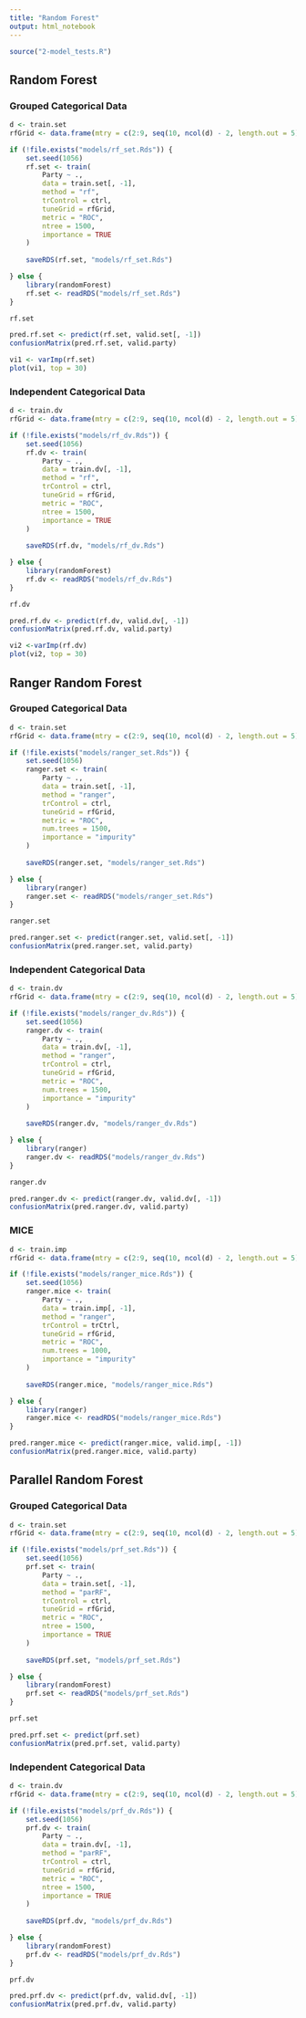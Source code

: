```yaml
---
title: "Random Forest"
output: html_notebook
---
```


```r
source("2-model_tests.R")
```

## Random Forest

### Grouped Categorical Data
```r
d <- train.set
rfGrid <- data.frame(mtry = c(2:9, seq(10, ncol(d) - 2, length.out = 5)))
```

```r
if (!file.exists("models/rf_set.Rds")) {
    set.seed(1056)
    rf.set <- train(
        Party ~ .,
        data = train.set[, -1],
        method = "rf",
        trControl = ctrl,
        tuneGrid = rfGrid,
        metric = "ROC",
        ntree = 1500,
        importance = TRUE
    )
    
    saveRDS(rf.set, "models/rf_set.Rds")

} else {
    library(randomForest)
    rf.set <- readRDS("models/rf_set.Rds")
}
```

```r
rf.set
```

```r
pred.rf.set <- predict(rf.set, valid.set[, -1])
confusionMatrix(pred.rf.set, valid.party)
```

```r
vi1 <- varImp(rf.set)
plot(vi1, top = 30)
```

### Independent Categorical Data

```r
d <- train.dv
rfGrid <- data.frame(mtry = c(2:9, seq(10, ncol(d) - 2, length.out = 5)))
```

```r
if (!file.exists("models/rf_dv.Rds")) {
    set.seed(1056)
    rf.dv <- train(
        Party ~ .,
        data = train.dv[, -1],
        method = "rf",
        trControl = ctrl,
        tuneGrid = rfGrid,
        metric = "ROC",
        ntree = 1500,
        importance = TRUE
    )
    
    saveRDS(rf.dv, "models/rf_dv.Rds")

} else {
    library(randomForest)
    rf.dv <- readRDS("models/rf_dv.Rds")
}
```

```r
rf.dv
```

```r
pred.rf.dv <- predict(rf.dv, valid.dv[, -1])
confusionMatrix(pred.rf.dv, valid.party)
```

```r
vi2 <-varImp(rf.dv)
plot(vi2, top = 30)
```

## Ranger Random Forest

### Grouped Categorical Data

```r
d <- train.set
rfGrid <- data.frame(mtry = c(2:9, seq(10, ncol(d) - 2, length.out = 5)))
```

```r
if (!file.exists("models/ranger_set.Rds")) {
    set.seed(1056)
    ranger.set <- train(
        Party ~ .,
        data = train.set[, -1],
        method = "ranger",
        trControl = ctrl,
        tuneGrid = rfGrid,
        metric = "ROC",
        num.trees = 1500,
        importance = "impurity"
    )
    
    saveRDS(ranger.set, "models/ranger_set.Rds")

} else {
    library(ranger)
    ranger.set <- readRDS("models/ranger_set.Rds")
}
```
```r
ranger.set
```

```r
pred.ranger.set <- predict(ranger.set, valid.set[, -1])
confusionMatrix(pred.ranger.set, valid.party)
```

### Independent Categorical Data

```r
d <- train.dv
rfGrid <- data.frame(mtry = c(2:9, seq(10, ncol(d) - 2, length.out = 5)))
```

```r
if (!file.exists("models/ranger_dv.Rds")) {
    set.seed(1056)
    ranger.dv <- train(
        Party ~ .,
        data = train.dv[, -1],
        method = "ranger",
        trControl = ctrl,
        tuneGrid = rfGrid,
        metric = "ROC",
        num.trees = 1500,
        importance = "impurity"
    )
    
    saveRDS(ranger.dv, "models/ranger_dv.Rds")

} else {
    library(ranger)
    ranger.dv <- readRDS("models/ranger_dv.Rds")
}
```

```r
ranger.dv
```

```r
pred.ranger.dv <- predict(ranger.dv, valid.dv[, -1])
confusionMatrix(pred.ranger.dv, valid.party)
```

### MICE

```r
d <- train.imp
rfGrid <- data.frame(mtry = c(2:9, seq(10, ncol(d) - 2, length.out = 5)))
```

```r
if (!file.exists("models/ranger_mice.Rds")) {
    set.seed(1056)
    ranger.mice <- train(
        Party ~ .,
        data = train.imp[, -1],
        method = "ranger",
        trControl = trCtrl,
        tuneGrid = rfGrid,
        metric = "ROC",
        num.trees = 1000,
        importance = "impurity"
    )
    
    saveRDS(ranger.mice, "models/ranger_mice.Rds")

} else {
    library(ranger)
    ranger.mice <- readRDS("models/ranger_mice.Rds")
}
```

```r
pred.ranger.mice <- predict(ranger.mice, valid.imp[, -1])
confusionMatrix(pred.ranger.mice, valid.party)
```

## Parallel Random Forest

### Grouped Categorical Data
```r
d <- train.set
rfGrid <- data.frame(mtry = c(2:9, seq(10, ncol(d) - 2, length.out = 5)))
```

```r
if (!file.exists("models/prf_set.Rds")) {
    set.seed(1056)
    prf.set <- train(
        Party ~ .,
        data = train.set[, -1],
        method = "parRF",
        trControl = ctrl,
        tuneGrid = rfGrid,
        metric = "ROC",
        ntree = 1500,
        importance = TRUE
    )
    
    saveRDS(prf.set, "models/prf_set.Rds")

} else {
    library(randomForest)
    prf.set <- readRDS("models/prf_set.Rds")
}
```

```r
prf.set
```

```r
pred.prf.set <- predict(prf.set)
confusionMatrix(pred.prf.set, valid.party)
```

### Independent Categorical Data

```r
d <- train.dv
rfGrid <- data.frame(mtry = c(2:9, seq(10, ncol(d) - 2, length.out = 5)))
```

```r
if (!file.exists("models/prf_dv.Rds")) {
    set.seed(1056)
    prf.dv <- train(
        Party ~ .,
        data = train.dv[, -1],
        method = "parRF",
        trControl = ctrl,
        tuneGrid = rfGrid,
        metric = "ROC",
        ntree = 1500,
        importance = TRUE
    )
    
    saveRDS(prf.dv, "models/prf_dv.Rds")

} else {
    library(randomForest)
    prf.dv <- readRDS("models/prf_dv.Rds")
}
```

```r
prf.dv
```

```r
pred.prf.dv <- predict(prf.dv, valid.dv[, -1])
confusionMatrix(pred.prf.dv, valid.party)
```

